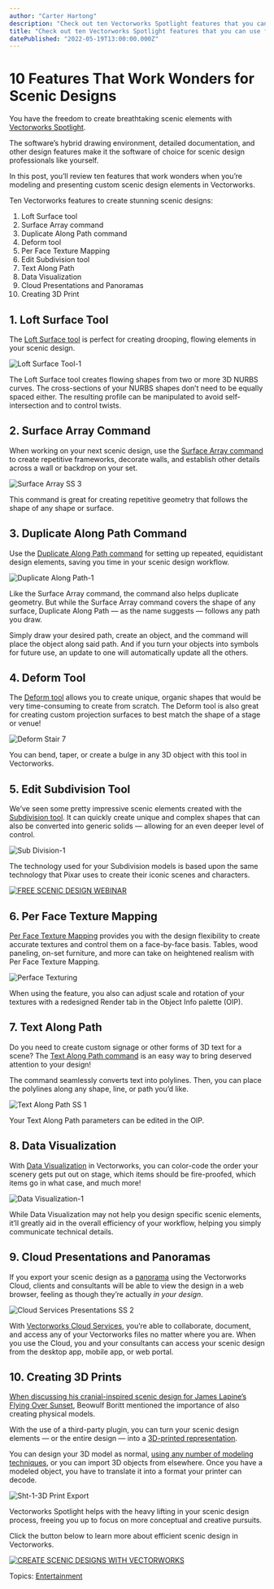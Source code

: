 ```yaml
---
author: "Carter Hartong"
description: "Check out ten Vectorworks Spotlight features that you can use for your next scenic design project."
title: "Check out ten Vectorworks Spotlight features that you can use for your next scenic design project." 
datePublished: "2022-05-19T13:00:00.000Z"
---
```

# 10 Features That Work Wonders for Scenic Designs

You have the freedom to create breathtaking scenic elements with [Vectorworks Spotlight](https://www.vectorworks.net/spotlight).

The software’s hybrid drawing environment, detailed documentation, and other design features make it the software of choice for scenic design professionals like yourself. 

In this post, you’ll review ten features that work wonders when you’re modeling and presenting custom scenic design elements in Vectorworks.

Ten Vectorworks features to create stunning scenic designs:

1. Loft Surface tool
2. Surface Array command
3. Duplicate Along Path command
4. Deform tool
5. Per Face Texture Mapping
6. Edit Subdivision tool
7. Text Along Path
8. Data Visualization
9. Cloud Presentations and Panoramas
10. Creating 3D Print

## 1\. Loft Surface Tool

The [Loft Surface tool](https://app-help.vectorworks.net/2021/MdCWFv1io9TA/eng/VW2021%5FGuide/Shapes2/Creating%5Fa%5Floft%5Fsurface.htm) is perfect for creating drooping, flowing elements in your scenic design.

![Loft Surface Tool-1](https://blog.vectorworks.net/hs-fs/hubfs/Blog%20Images/220330_10%20Scenic%20Design%20Tools/Loft%20Surface%20Tool-1.png?width=1440&name=Loft%20Surface%20Tool-1.png)

The Loft Surface tool creates flowing shapes from two or more 3D NURBS curves. The cross-sections of your NURBS shapes don’t need to be equally spaced either. The resulting profile can be manipulated to avoid self-intersection and to control twists.

## 2\. Surface Array Command

When working on your next scenic design, use the [Surface Array command](https://forum.vectorworks.net/index.php?/articles.html/articles/create-surface-array-r422/) to create repetitive frameworks, decorate walls, and establish other details across a wall or backdrop on your set.

![Surface Array SS 3](https://blog.vectorworks.net/hs-fs/hubfs/Blog%20Images/220505_Scenic%20Design%20Tools/Surface%20Array%20SS%203.png?width=1440&name=Surface%20Array%20SS%203.png)

This command is great for creating repetitive geometry that follows the shape of any shape or surface.

## 3\. Duplicate Along Path Command

Use the [Duplicate Along Path command](https://app-help.vectorworks.net/2020/eng/VW2020%5FGuide/Objects%5Fedit1/Duplicating%5Fobjects%5Falong%5Fa%5Fpath.htm) for setting up repeated, equidistant design elements, saving you time in your scenic design workflow.

![Duplicate Along Path-1](https://blog.vectorworks.net/hs-fs/hubfs/Blog%20Images/220330_10%20Scenic%20Design%20Tools/Duplicate%20Along%20Path-1.png?width=1440&name=Duplicate%20Along%20Path-1.png)

Like the Surface Array command, the command also helps duplicate geometry. But while the Surface Array command covers the shape of any surface, Duplicate Along Path — as the name suggests — follows any path you draw.

Simply draw your desired path, create an object, and the command will place the object along said path. And if you turn your objects into symbols for future use, an update to one will automatically update all the others.

## 4\. Deform Tool

The [Deform tool](http://app-help.vectorworks.net/2016/eng/VW2016%5FGuide/Shapes3/Deforming%5FSolids%5Fand%5FNURBS%5FSurfaces.htm) allows you to create unique, organic shapes that would be very time-consuming to create from scratch. The Deform tool is also great for creating custom projection surfaces to best match the shape of a stage or venue!

![Deform Stair 7](https://blog.vectorworks.net/hs-fs/hubfs/Blog%20Images/220505_Scenic%20Design%20Tools/Deform%20Stair%207.png?width=1440&name=Deform%20Stair%207.png)

You can bend, taper, or create a bulge in any 3D object with this tool in Vectorworks.

## 5\. Edit Subdivision Tool

We’ve seen some pretty impressive scenic elements created with the [Subdivision tool](https://app-help.vectorworks.net/2020/eng/VW2020%5FGuide/Shapes3/Subdivision%5Fmodeling.htm). It can quickly create unique and complex shapes that can also be converted into generic solids — allowing for an even deeper level of control.

![Sub Division-1](https://blog.vectorworks.net/hs-fs/hubfs/Blog%20Images/220505_Scenic%20Design%20Tools/Sub%20Division-1.png?width=1440&name=Sub%20Division-1.png)

The technology used for your Subdivision models is based upon the same technology that Pixar uses to create their iconic scenes and characters.

[![FREE SCENIC DESIGN WEBINAR](https://no-cache.hubspot.com/cta/default/3018241/39189b8f-c58d-4da8-bbb8-b07c3ebb2acf.png)](https://cta-redirect.hubspot.com/cta/redirect/3018241/39189b8f-c58d-4da8-bbb8-b07c3ebb2acf) 

## 6\. Per Face Texture Mapping

[Per Face Texture Mapping](../../../net/vectorworks/blog/per-face-texturing-mapping-feature-2022.html) provides you with the design flexibility to create accurate textures and control them on a face-by-face basis. Tables, wood paneling, on-set furniture, and more can take on heightened realism with Per Face Texture Mapping. 

![Perface Texturing](https://blog.vectorworks.net/hs-fs/hubfs/Blog%20Images/220505_Scenic%20Design%20Tools/Perface%20Texturing.png?width=1440&name=Perface%20Texturing.png)

When using the feature, you also can adjust scale and rotation of your textures with a redesigned Render tab in the Object Info palette (OIP).

## 7\. Text Along Path

Do you need to create custom signage or other forms of 3D text for a scene? The [Text Along Path command](https://app-help.vectorworks.net/2018/eng/VW2018%5FGuide/Text/Creating%5FText%5FAlong%5Fa%5FPath.htm) is an easy way to bring deserved attention to your design!

The command seamlessly converts text into polylines. Then, you can place the polylines along any shape, line, or path you’d like.

![Text Along Path SS 1](https://blog.vectorworks.net/hs-fs/hubfs/Blog%20Images/220505_Scenic%20Design%20Tools/Text%20Along%20Path%20SS%201.png?width=1440&name=Text%20Along%20Path%20SS%201.png)

Your Text Along Path parameters can be edited in the OIP.

## 8\. Data Visualization

With [Data Visualization](https://university.vectorworks.net/course/view.php?id=223) in Vectorworks, you can color-code the order your scenery gets put out on stage, which items should be fire-proofed, which items go in what case, and much more!

![Data Visualization-1](https://blog.vectorworks.net/hs-fs/hubfs/Blog%20Images/220330_10%20Scenic%20Design%20Tools/Data%20Visualization-1.png?width=1440&name=Data%20Visualization-1.png)

While Data Visualization may not help you design specific scenic elements, it’ll greatly aid in the overall efficiency of your workflow, helping you simply communicate technical details.

## 9\. Cloud Presentations and Panoramas

If you export your scenic design as a [panorama](https://cloud.vectorworks.net/portal/help/pages/export-rendered-panoramas-from-vectorworks/?app=VECTORWORKS) using the Vectorworks Cloud, clients and consultants will be able to view the design in a web browser, feeling as though they’re actually _in your design_.

![Cloud Services Presentations SS 2](https://blog.vectorworks.net/hs-fs/hubfs/Blog%20Images/220505_Scenic%20Design%20Tools/Cloud%20Services%20Presentations%20SS%202.png?width=1440&name=Cloud%20Services%20Presentations%20SS%202.png)

With [Vectorworks Cloud Services](https://www.vectorworks.net/cloud-services), you’re able to collaborate, document, and access any of your Vectorworks files no matter where you are. When you use the Cloud, you and your consultants can access your scenic design from the desktop app, mobile app, or web portal.

## 10\. Creating 3D Prints

[When discussing his cranial-inspired scenic design for James Lapine’s Flying Over Sunset](../../../net/vectorworks/blog/beowulf-boritts-scenic-design-flying-over-sunset.html), Beowulf Boritt mentioned the importance of also creating physical models.

With the use of a third-party plugin, you can turn your scenic design elements — or the entire design — into a [3D-printed representation](../../../net/vectorworks/blog/learn-how-to-embrace-3d-printing-with-vectorworks-software.html).

You can design your 3D model as normal, [using any number of modeling techniques](https://university.vectorworks.net/course/index.php?mycourses=0&tagfilter%5Bcategory%5D=38&tagfilter%5Btype%5D=0&tagfilter%5Bdifficulty%5D=0&categorysort=default&mycourses=0&search=), or you can import 3D objects from elsewhere. Once you have a modeled object, you have to translate it into a format your printer can decode. 

![Sht-1-3D Print Export](https://blog.vectorworks.net/hs-fs/hubfs/Blog%20Images/220505_Scenic%20Design%20Tools/Sht-1-3D%20Print%20Export.jpg?width=1440&name=Sht-1-3D%20Print%20Export.jpg)

Vectorworks Spotlight helps with the heavy lifting in your scenic design process, freeing you up to focus on more conceptual and creative pursuits.

Click the button below to learn more about efficient scenic design in Vectorworks.

[![CREATE SCENIC DESIGNS WITH VECTORWORKS](https://no-cache.hubspot.com/cta/default/3018241/fa1d0ac5-512a-4b6b-a8fc-3e534daf67c5.png)](https://cta-redirect.hubspot.com/cta/redirect/3018241/fa1d0ac5-512a-4b6b-a8fc-3e534daf67c5) 

 Topics: [Entertainment](https://blog.vectorworks.net/topic/entertainment) 

 